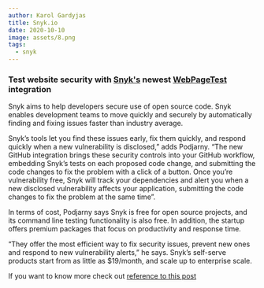 ```yaml
---
author: Karol Gardyjas
title: Snyk.io
date: 2020-10-10
image: assets/8.png
tags:
  - snyk
---
```

### Test website security with [Snyk's](https://snyk.io/) newest [WebPageTest](https://webpagetest.org/) integration

Snyk aims to help developers secure use of open source code. Snyk enables development teams to move quickly and securely by automatically finding and fixing issues faster than industry average.

Snyk’s tools let you find these issues early, fix them quickly, and respond quickly when a new vulnerability is disclosed,” adds Podjarny. “The new GitHub integration brings these security controls into your GitHub workflow, embedding Snyk’s tests on each proposed code change, and submitting the code changes to fix the problem with a click of a button. Once you’re vulnerability free, Snyk will track your dependencies and alert you when a new disclosed vulnerability affects your application, submitting the code changes to fix the problem at the same time”.

In terms of cost, Podjarny says Snyk is free for open source projects, and its command line testing functionality is also free. In addition, the startup offers premium packages that focus on productivity and response time.

“They offer the most efficient way to fix security issues, prevent new ones and respond to new vulnerability alerts,” he says. Snyk’s self-serve products start from as little as $19/month, and scale up to enterprise scale. 

If you want to know more check out [reference to this post](https://snyk.io/blog/test-website-security-with-webpagetest-integration/?utm_medium=Email&utm_source=cooperpress_newsletter&utm_campaign=frontendfocus_oct_7&utm_content=webpagetest)
